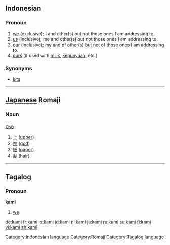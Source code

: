 == Indonesian ==
===Pronoun===

# [[we]] (exclusive); I and other(s) but not those ones I am addressing to.
# [[us]]  (inclusive); me and other(s) but not  those ones I am addressing to.
# [[our]]  (inclusive); my and of other(s) but not of those ones I am addressing to.
# [[ours]] (if used with [[milik]], [[punya|kepunyaan]], etc.)

===Synonyms===
* [[kita]]

[[Category:Indonesian language]]

----

== [[Japanese]] Romaji ==
===Noun===
[[かみ]]
#[[上]] ([[upper]])
#[[神]] ([[god]])
#[[紙]] ([[paper]])
#[[髪]] ([[hair]])

[[Category:Romaji]]

----

==Tagalog==
===Pronoun===
'''kami'''

#[[we]]

[[Category:Tagalog language]]

[[de:kami]]
[[fr:kami]]
[[io:kami]]
[[id:kami]]
[[nl:kami]]
[[ja:kami]]
[[ru:kami]]
[[su:kami]]
[[fi:kami]]
[[vi:kami]]
[[zh:kami]]